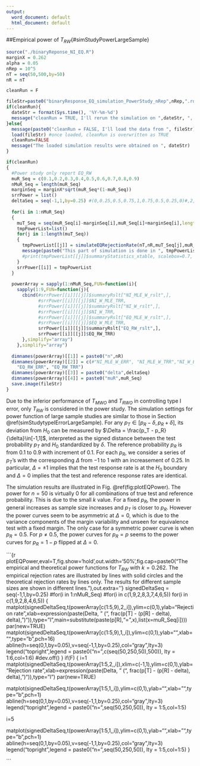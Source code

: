 ---
output:
  word_document: default
  html_document: default
---

##Empirical power of $T_{RW}${#simStudyPowerLargeSample}
```{r power-simulation-setting,echo=FALSE, warnings=FALSE,message=F}
source("./binaryReponse_NI_EQ.R")
marginX = 0.262
alpha = 0.05
nRep = 10^5
nT = seq(50,500,by=50)
nR = nT

cleanRun = F

```


```{r power-tryLoad,message=F}
fileStr=paste0("binaryResponse_EQ_simulation_PowerStudy_nRep",nRep,".rda")
if(cleanRun){ 
  dateStr = format(Sys.time(), '%Y-%m-%d')
  message("cleanRun = TRUE, I'll rerun the simulation on ",dateStr, ", nRep: ",nRep, ".")
}else{ 
  message(paste0("cleanRun = FALSE, I'll load the data from ", fileStr))#ET_BR_simulation_nRep",nRep,".rda"))
  load(fileStr) #once loaded, cleanRun is overwritten as TRUE 
  cleanRun=FALSE
  message("The loaded simulation results were obtained on ", dateStr)
}
```

```{r power-study,results='asis'}
if(cleanRun)
{
  #Power study only report EQ_RW
  muR_Seq = c(0.1,0.2,0.3,0.4,0.5,0.6,0.7,0.8,0.9)
  nMuR_Seq = length(muR_Seq)
  marginSeq = marginX*sqrt(muR_Seq*(1-muR_Seq))
  srrPower = list()
  deltaSeq = seq(-1,1,by=0.25) #(0,0.25,0.5,0.75,1,0.75,0.5,0.25,0)#,2,length.out = 5)
  
  for(i in 1:nMuR_Seq)
  {
    muT_Seq = seq(muR_Seq[i]-marginSeq[i],muR_Seq[i]+marginSeq[i],length.out = 9)
    tmpPowerList=list()
    for(j in 1:length(muT_Seq))
    {
      tmpPowerList[[j]] = simulateEQRejectionRate(nT,nR,muT_Seq[j],muR_Seq[i],marginX,alpha,nRep)
      message(paste0("This part of simulation is done in ", tmpPowerList[[j]]$timeDuration, " seconds, at ", format(Sys.time(), "%Y-%m-%d:%X"), "."))
      #print(tmpPowerList[[j]]$summaryStatistics_xtable, scalebox=0.7, caption.placement = "bottom")   
    }
    srrPower[[i]] = tmpPowerList
  }
  
  powerArray = sapply(1:nMuR_Seq,FUN=function(i){
    sapply(1:9,FUN=function(j){
      cbind(#srrPower[[i]][[j]]$summaryRslt["NI_MLE_W_rslt",], 
            #srrPower[[i]][[j]]$NI_W_MLE_TRR,
            #srrPower[[i]][[j]]$summaryRslt["NI_W_rslt",], 
            #srrPower[[i]][[j]]$NI_W_TRR,
            #srrPower[[i]][[j]]$summaryRslt["EQ_MLE_W_rslt",], 
            #srrPower[[i]][[j]]$EQ_W_MLE_TRR, 
            srrPower[[i]][[j]]$summaryRslt["EQ_RW_rslt",], 
            srrPower[[i]][[j]]$EQ_RW_TRR)
      },simplify="array")
    },simplify="array")
  
  dimnames(powerArray)[[1]] = paste0("n",nR)
  dimnames(powerArray)[[2]] = c(#"NI_MLE_W_ERR", "NI_MLE_W_TRR","NI_W_ERR","NI_W_TRR", "EQ_MLE_W_ERR", "EQ_MLE_W_TRR", 
    "EQ_RW_ERR", "EQ_RW_TRR")
  dimnames(powerArray)[[3]] = paste0("delta",deltaSeq) 
  dimnames(powerArray)[[4]] = paste0("muR",muR_Seq)
  save.image(fileStr)
}

```



Due to the inferior performance of $T_{MWO}$ and $T_{RWO}$ in controlling type I error, only $T_{RW}$ is considered in the power study. 
The simulation settings for power function of large sample studies are similar to those in Section \@ref(simStudytypeIErrorLargeSample). 
For any $p_T \in [p_R-\delta,p_R+\delta]$, its deviation from $H_0$ can be measured by $\Delta = \frac{p_T - p_R}{\delta}\in[-1,1]$, interpreted as the signed distance between the test probability $p_T$ and $H_0$ standardized by $\delta$. 
The reference probability $p_R$ is from $0.1$ to $0.9$ with increment of $0.1$. 
For each $p_R$, we consider a series of $p_T$'s with the corresponding $\Delta$ from $-1$ to $1$ with an increasement of $0.25$. 
In particular, $\Delta=\pm 1$ implies that the test response rate is at the $H_0$ boundary and $\Delta=0$ implies that the test and reference response rates are identical.
 
<!--Because the results are similar across different $p_R$ values, only the case for $p_R=0.2$ is reported and shown in Fig. \@ref(fig:plotEQPower). 
-->

The simulation results are illustrated in Fig. \@ref(fig:plotEQPower). The power for $n=50$ is virtually 0 for all combinations of true test and reference probability. 
This is due to the small $k$ value.
For a fixed $p_R$, the power in general increases as sample size increases and $p_T$ is closer to $p_R$. However the power curves seem to be asymmetric at $\Delta=0$, which is due to the variance components of the margin variability and unseen for equivalence test with a fixed margin. The only case for a symmetric power curve is when $p_R=0.5$. For $p\ne 0.5$, the power curves for $p_R=p$ seems to the power curves for $p_R=1-p$ flipped at $\Delta=0$. 

<!--
[=============== Insert Fig. \@ref(fig:plotEQPower) here. ===============]
-->

```{r plotEQPower,eval=T,fig.show='hold',out.width='50%',fig.cap=paste0("The empirical and theoretical power functions for $T_{RW}$ with $k = 0.262$. The empirical rejection rates are illustrated by lines with solid circles and the theoretical rejection rates by lines only. The results for different sample sizes are shown in different lines."),out.extra=''}
signedDeltaSeq = seq(-1,1,by=0.25)
#for(i in 1:nMuR_Seq)
#for(i in c(1,9,2,8,3,7,4,6,5))
for(i in c(1,9,2,8,4,6,5))
{
  matplot(signedDeltaSeq,t(powerArray[c(1:5,9),2,,i]),ylim=c(0,1),ylab="Rejection rate",xlab=expression(paste(Delta, " (", frac(p[T] - (p[R] - delta), delta), ")")),type="l",main=substitute(paste(p[R],"=",x),list(x=muR_Seq[i])))
  par(new=TRUE)
  matplot(signedDeltaSeq,t(powerArray[c(1:5,9),1,,i]),ylim=c(0,1),ylab="",xlab="",type="b",pch=16)
  abline(h=seq(0,1,by=0.05),v=seq(-1,1,by=0.25),col="gray",lty=3)
  legend("topright",legend = paste0("n=",c(seq(50,250,50),500)), lty = 1:6,col=1:6)
 #dev.off()
}
if(F)
{
i=1
matplot(signedDeltaSeq,t(powerArray[1:5,2,,i]),xlim=c(-1,1),ylim=c(0,1),ylab="Rejection rate",xlab=expression(paste(Delta, " (", frac(p[T] - (p[R] - delta), delta), ")")),type="l")
par(new=TRUE)

matplot(signedDeltaSeq,t(powerArray[1:5,1,,i]),ylim=c(0,1),ylab="",xlab="",type="b",pch=1)
abline(h=seq(0,1,by=0.05),v=seq(-1,1,by=0.25),col="gray",lty=3)
legend("topright",legend = paste0("n=",seq(50,250,50)), lty = 1:5,col=1:5)

i=5

matplot(signedDeltaSeq,t(powerArray[1:5,1,,i]),ylim=c(0,1),ylab="",xlab="",type="b",pch=1)
abline(h=seq(0,1,by=0.05),v=seq(-1,1,by=0.25),col="gray",lty=3)
legend("topright",legend = paste0("n=",seq(50,250,50)), lty = 1:5,col=1:5)
}
 
```

<!--
\begin{figure}[h]
\begin{center}
\includegraphics[width=\textwidth]{M1_power_RMLE_muR0_2.pdf}
\label{M1_power_RMLE_muR0_2}
\caption{Power function of $T_{RW}$ for different $p_R$ values. }
\end{center} 
\end{figure} 
-->

<!--
Fig. \@ref(fig:plotNIRMLEPower) shows that the power increases as $\Delta$ increases, and the empirical and theoretical power functions agree with each other very well for different sample sizes, and they are almost indistinguishable for $n \ge 150$.


##Small Sample Type I Error Studies{#simStudyTypeIErrorStudySmallSample}
The simulation settings for small sample are similar to that of the large sample except for that $p_R=0.2$ is not studied, because when $p_R=0.2$, the significance level $\alpha=0.5$, and the power is set to be $1-\beta=0.9$, the margin $\delta=(Z_{0.95}+Z_{0.9})*\sqrt{\frac{2}{50}\cdot 0.2(1-0.2)} \approx 0.2341$, which is greater than $0.2$. Therefore, we start at $p_R=0.3$. The empirical rejection rate (ERR) and estimated theoretical rejection rate (TRR) are illustrated in Figure \ref{M2_typeI_error}. 

\begin{figure}[h]
\begin{center}
\includegraphics[width=\textwidth]{M2_30_typeI_error} 
\label{M2_typeI_error}
\caption{The Rejection Rates for both empirical and theoretical studies. }
\end{center} 
\end{figure} 

The results have the same pattern as the large sample type I error studies. For the two naive approaches, both ERR and TRR are smaller than the nominal size for all $p_R$ except for $p_R=0.5$. The deviation from the nominal size increases as $p_R$ deviates from 0.5. For $p_R=0.3$, the simulation results show that both ERR and TRR are less than 0.02. This is largely because of the fact that $\nu_2$ is smaller than $\nu_1$ when $p_R$ is less than 0.5, and this lowers the rejection probability. Note that $p_R=0.5$ is an exception is because $\nu_2=\nu_1$ at $p_R=0.5$. Thus, the two naive test statistics are not recommended with respect to their ability of controlling type I error. 

-->

